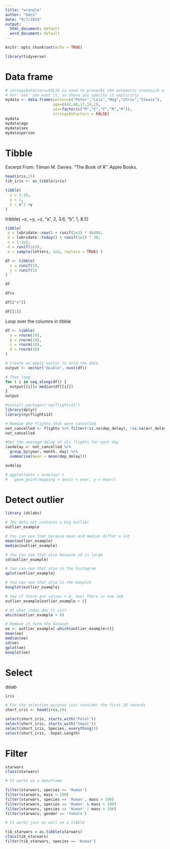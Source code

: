 ```yaml
---
title: "wrangle"
author: "Hans"
date: "9/7/2019"
output:
  html_document: default
  word_document: default
---
```


```r
knitr::opts_chunk$set(echo = TRUE)
```

```r
library(tidyverse)
```


# Data frame

```r

# stringsAsFactors=FALSE is used to prevenbt the automatic creatuiib of factors
# For 'sex' you want it, so there you specify it explicitly
mydata <- data.frame(person=c("Peter","Lois","Meg","Chris","Stewie"),
                     age=c(42,40,17,14,1),
                     sex=factor(c("M","F","F","M","M")), 
                     stringsAsFactors = FALSE)
mydata
mydata$age
mydata$sex
mydata$person
```

# Tibble

Excerpt From: Tilman M. Davies. “The Book of R”. Apple Books. 
```r
head(iris,15)
tib_iris <- as_tibble(iris)
```

```r
tibble(
  x = 1:10,
  y = 1,
  z = x^2 +y
)
```

tribble(
  ~x, ~y, ~z,
  "a", 2, 3.6,
  "b", 1, 8.5)




```r
tibble(
 a = lubridate::now() + runif(1e3) * 86400,
 b = lubridate::today() + runif(1e3) * 30,
 c = 1:1e3,
 d = runif(1e3),
 e = sample(letters, 1e3, replace = TRUE) )
```


```r
df <- tibble(
  x = runif(5),
  y = runif(5)
)

df

df$x

df[["x"]]

df[[1]]

```

Loop over the columns in  tibble

```r
df <- tibble(
  a = rnorm(10),
  b = rnorm(10),
  c = rnorm(10),
  d = rnorm(10)
)

# Create an empty vector to hold the data
output <- vector("double", ncol(df))

# Then loop
for ( i in seq_along(df)) {
  output[[i]]= median(df[[i]])  
}
output
```



```r
#install.packages('nycflights13')
library(dplyr)
library(nycflights13)

# Remove the flights that were cancelled 
not_cancelled <- flights %>% filter(!is.na(dep_delay), !is.na(arr_delay))
not_cancelled

#Get the average delay of all flights for each day
(avdelay <- not_cancelled %>% 
  group_by(year, month, day) %>% 
  summarise(mean = mean(dep_delay)))

avdelay

# ggplot(data = avdelay) +
#   geom_point(mapping = aes(x = year, y = mean))

```


# Detect outlier

```r
library (dslabs)

# The data set contains a big outlier
outlier_example

# You can see that because mean and median differ a lot
mean(outlier_example)
median(outlier_example)

# You can see that also because sd is large
sd(outlier_example)

# You can see that also in the histogram
qplot(outlier_example)

# You can see that also in the boxplot
boxplot(outlier_example)

# See if there are values > 8. See! There is one 180 
outlier_example[outlier_example > 8]

# At what index des it sit?
which(outlier_example > 8)

# Remove it form the dataset
oe <- outlier_example[-which(outlier_example>8)]
mean(oe)
median(oe)
sd(oe)
qplot(oe)
boxplot(oe)

```


# Select

dslab
```r
iris

# For the selection purpose just consider the first 10 records 
short_iris <- head(iris,10)

select(short_iris, starts_with("Petal"))
select(short_iris, starts_with("Sepal"))
select(short_iris, Species, everything())
select(short_iris, -Sepal.Length)
```

# Filter

```r
starwars
class(starwars)

# It works on a dataframe

filter(starwars, species == 'Human')
filter(starwars, mass > 100)
filter(starwars, species == 'Human', mass > 100)
filter(starwars, species == 'Human' & mass > 100)
filter(starwars, species == 'Human' | mass > 100)
filter(starwars, gender == 'female')

# It works just as well on a tibble

tib_starwars = as.tibble(starwars)
class(tib_starwars)
filter(tib_starwars, species == 'Human')
```

